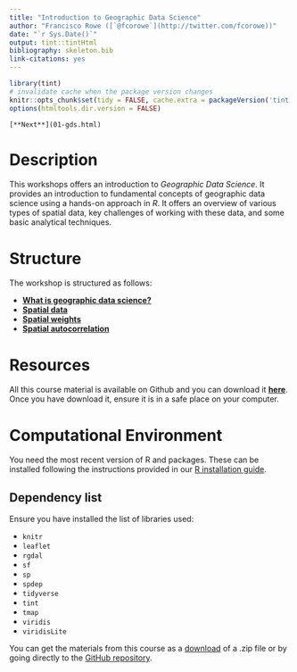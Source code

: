 ```yaml
---
title: "Introduction to Geographic Data Science"
author: "Francisco Rowe ([`@fcorowe`](http://twitter.com/fcorowe))"
date: "`r Sys.Date()`"
output: tint::tintHtml
bibliography: skeleton.bib
link-citations: yes
---
```


```r
library(tint)
# invalidate cache when the package version changes
knitr::opts_chunk$set(tidy = FALSE, cache.extra = packageVersion('tint'))
options(htmltools.dir.version = FALSE)
```

```marginfigure
[**Next**](01-gds.html)
```

# Description

This workshops offers an introduction to *Geographic Data Science*. It provides an introduction to fundamental concepts of geographic data science using a hands-on approach in *R*. It offers an overview of various types of spatial data, key challenges of working with these data, and some basic analytical techniques. 

# Structure

The workshop is structured as follows:

* [**What is geographic data science?**](01-gds.html)
* [**Spatial data**](02-spatial-data.html)  
* [**Spatial weights**](03-spatial_weights.html)  
* [**Spatial autocorrelation**](04-spatial_econometrics.html)  


# Resources

All this course material is available on Github and you can download it [**here**](https://github.com/fcorowe/udd_gds_course/archive/refs/heads/main.zip). Once you have download it, ensure it is in a safe place on your computer.

# Computational Environment

You need the most recent version of R and packages. These can be installed following the instructions provided in our [R installation guide](https://gdsl-ul.github.io/r_install/).

## Dependency list

Ensure you have installed the list of libraries used:

* `knitr`
* `leaflet`
* `rgdal`
* `sf`
* `sp`
* `spdep`
* `tidyverse`
* `tint`
* `tmap`
* `viridis`
* `viridisLite`


You can get the materials from this course as a [download](https://github.com/fcorowe/intro-gds/archive/refs/heads/main.zip) of a .zip file or by going directly to the [GitHub repository](https://github.com/fcorowe/intro-gds).


